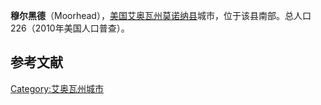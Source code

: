 {{Infobox settlement
|official_name            = 穆尔黑德
|settlement_type          = 城市
|nickname                 = 
|motto                    =

<!-- Images -->
|image_skyline            = Moorhead Iowa.jpg
|imagesize                = 
|image_caption            = 穆尔黑德街景
|image_flag               = 
|image_seal               =

<!-- Maps -->
|image_map = Monona_County_Iowa_Incorporated_and_Unincorporated_areas_Moorhead_Highlighted.svg
|mapsize                  = 250px
|map_caption              = 所在位置
|image_map1               = 
|mapsize1                 = 
|map_caption1             =

<!-- Location -->
|subdivision_type         = 国家
|subdivision_name         = 美国
|subdivision_type1        = 州
|subdivision_name1        = 艾奥瓦州
|subdivision_type2        = 县
|subdivision_name2        = 莫诺纳县
|government_footnotes     = 
|government_type          = 
|leader_title             = 
|leader_name              = 
|leader_title1            = 
|leader_name1             = 
|established_title        = 
|established_date         =

<!-- Area -->
|unit_pref                = Imperial
|area_footnotes           = 
|area_magnitude           = 
|area_total_km2           = 0.83
|area_land_km2            = 0.83
|area_water_km2           = 0
|area_total_sq_mi         = 0.32
|area_land_sq_mi          = 0.32
|area_water_sq_mi         = 0

<!-- Population -->
|population_as_of         = 2010年
|population_est           = 222
|pop_est_as_of            = 2012<ref name="2012 Pop Estimate">{{cite web|title=Population Estimates|url=http://www.census.gov/popest/data/cities/totals/2012/SUB-EST2012.html|publisher=[[United_States_Census_Bureau|United States Census Bureau]]|accessdate=2013-05-23|archive-url=https://www.webcitation.org/6HQu4Spqa?url=http://www.census.gov/popest/data/cities/totals/2012/SUB-EST2012.html|archive-date=2013-06-17|dead-url=yes}}</ref>
|population_footnotes     = 
|population_total         = 226
|population_density_km2   = 272.7
|population_density_sq_mi = 706.3

<!-- General information -->
|timezone                 = [[北美中部时区|北美中部时区(CST)]]
|utc_offset               = -6
|timezone_DST             = CDT
|utc_offset_DST           = -5
|elevation_footnotes      = 
|elevation_m              = 343
|elevation_ft             = 1125
|coordinates_display      = inline,title
|coordinates_type         = region:US_type:city
|latd = 41 |latm = 55 |lats = 23 |latNS = N
|longd = 95 |longm = 51 |longs = 2 |longEW = W

<!-- Area/postal codes & others -->
|postal_code_type         = 邮编
|postal_code              = 51558
|area_code                = 712
|blank_name               = [[联邦信息处理标准|FIPS编码]]
|blank_info               = 19-53850
|blank1_name              = [[地名信息系统|GNIS]]标识ID
|blank1_info              = 0459216
|website                  = 
|footnotes                = 
}}'''穆尔黑德'''（Moorhead），[[美国|美国]][[艾奥瓦州|艾奥瓦州]][[莫諾納縣_(愛阿華州)|莫诺纳县]]城市，位于该县南部。总人口226（2010年美国人口普查）。


==参考文献==
{{reflist}}

[[Category:艾奥瓦州城市|Category:艾奥瓦州城市]]